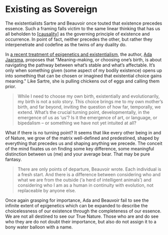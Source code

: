 # Existing as Sovereign

The existentialists Sartre and Beauvoir once touted that existence precedes essence. Such a framing falls victim to the same linear thinking that has us all beholden to [[causality]] as the governing principle of existence and occurrence. In point of fact, neither precedes the other, but rather they interpenetrate and codefine as the twins of any duality do.

In [a recent treatment of epigenetics and existentialism](https://aeon.co/essays/in-genetics-as-in-philosophy-existence-precedes-essence), the author, [Ada Jaarsma](https://aeon.co/users/ada-jaarsma), proposes that "Meaning-making, or choosing one’s birth, is about navigating the pathway between what’s stable and what’s affectable. It’s only when something given (some aspect of my bodily existence) opens up into something that can be chosen or imagined that existential choice gains meaning." Like Sartre, she is pulling chickens out of eggs and calling them prior.

> While I need to choose my own birth, existentially and evolutionarily, my birth is not a solo story. This choice brings me to my own mother’s birth, and far beyond, inviting the question of how far, temporally, we extend. What’s the crucial turning point, developmentally, in the emergence of us as ‘us’? Is it the emergence of art, or language, or bipedalism – or something we have not yet intuited at all?

What if there is no turning point? It seems that like every other being in and of Nature, we grow of the matrix well-defined and predestined, shaped by everything that precedes us and shaping anything we precede. The conceit of the mind fixates us on finding some key difference, some meaningful distinction between us (me) and your average bear. That may be pure fantasy.

> There are only points of departure, Beauvoir wrote. Each individual is a fresh start. And there is a difference between considering who and what we are from the outside (‘a herd of intelligent animals’) and considering who I am as a human in continuity with evolution, not replaceable by anyone else.

Once again grasping for importance, Ada and Beauvoir fail to see the infinite extent of epigenetics which can be expanded to describe the choicelessness of our existence through the completeness of our essence. We are not all destined to see our True Nature. Those who are and do see who they are do not doubt their importance, but also do not assign it to a bony water balloon with a name.

[//begin]: # 'Autogenerated link references for markdown compatibility'
[causality]: ../../archives/roam/causality 'Causality'
[//end]: # 'Autogenerated link references'
